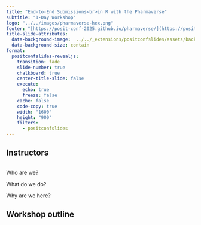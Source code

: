 ```yaml
---
title: "End-to-End Submissions<br>in R with the Pharmaverse"
subtitle: "1-Day Workshop"
logo: "../../images/pharmaverse-hex.png"
footer: "[https://posit-conf-2025.github.io/pharmaverse/](https://posit-conf-2025.github.io/pharmaverse/)" 
title-slide-attributes: 
  data-background-image:  ../../_extensions/positconfslides/assets/backgrounds/title-slide-teal.svg
  data-background-size: contain
format:
  positconfslides-revealjs: 
    transition: fade
    slide-number: true
    chalkboard: true
    center-title-slide: false
    execute:
      echo: true
      freeze: false
    cache: false
    code-copy: true
    width: "1600"
    height: "900"
    filters:
      - positconfslides
---
```


## Instructors

:::: {.columns}

::: {.column}
 
:::
::: {.column}

:::

::::

Who are we? 

What do we do? 

Why are we here? 

## Workshop outline


